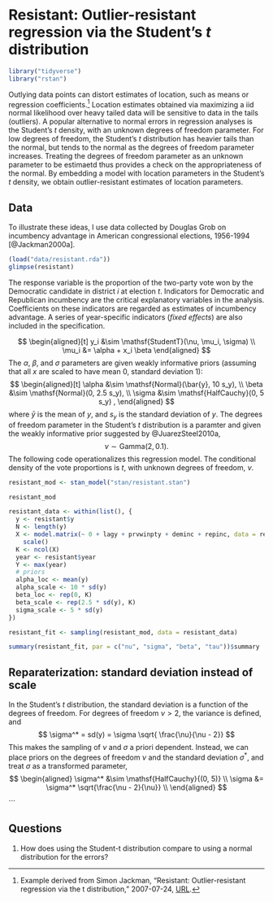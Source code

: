 # Resistant: Outlier-resistant regression via the Student's $t$ distribution {#resistant}

```r
library("tidyverse")
library("rstan")
```

Outlying data points can distort estimates of location, such as means or regression coefficients.[^resistant-src]
Location estimates obtained via maximizing a iid normal likelihood over heavy tailed data will be sensitive to data in the tails (outliers).
A popular alternative to normal errors in regression analyses is the Student's $t$ density, with an unknown degrees of freedom parameter.
For low degrees of freedom, the Student's $t$ distribution has heavier tails than the normal, but tends to the normal as the degrees of freedom parameter increases.
Treating the degrees of freedom parameter as an unknown parameter to be estimaetd thus provides a check on the appropriateness of the normal.
By embedding a model with location parameters in the Student's $t$ density, we obtain outlier-resistant estimates of location parameters.

## Data

To illustrate these ideas, I use data collected by Douglas Grob on incumbency advantage in American congressional elections, 1956-1994 [@Jackman2000a].
```r
(load("data/resistant.rda"))
glimpse(resistant)
```

The response variable is the proportion of the two-party vote won by the Democratic candidate in district $i$ at election $t$.
Indicators for Democratic and Republican incumbency are the critical explanatory variables in the analysis.
Coefficients on these indicators are regarded as estimates of incumbency advantage.
A series of year-specific indicators (*fixed effects*) are also included in the specification.

$$
\begin{aligned}[t]
y_i &\sim \mathsf{StudentT}(\nu, \mu_i, \sigma) \\
\mu_i &= \alpha + x_i \beta
\end{aligned}
$$
The $\alpha$, $\beta$, and $\sigma$ parameters are given weakly informative priors (assuming that all $x$ are scaled to have mean 0, standard deviation 1):
$$
\begin{aligned}[t]
\alpha &\sim \mathsf{Normal}(\bar{y}, 10 s_y), \\
\beta &\sim \mathsf{Normal}(0, 2.5 s_y), \\
\sigma &\sim \mathsf{HalfCauchy}(0, 5 s_y) ,
\end{aligned}
$$
where $\bar{y}$ is the mean of $y$, and $s_y$ is the standard deviation of $y$.
The degrees of freedom parameter in the Student's $t$ distribution is a paramter and given the weakly informative prior suggested by @JuarezSteel2010a,
$$
\nu \sim \mathsf{Gamma}(2, 0.1) .
$$
The following code operationalizes this regression model.
The conditional density of the vote proportions is $t$, with unknown degrees of freedom, $\nu.$ 


```r
resistant_mod <- stan_model("stan/resistant.stan")
```
```r
resistant_mod
```


```r

resistant_data <- within(list(), {
  y <- resistant$y
  N <- length(y)
  X <- model.matrix(~ 0 + lagy + prvwinpty + deminc + repinc, data = resistant) %>%
    scale()
  K <- ncol(X)
  year <- resistant$year
  Y <- max(year)
  # priors
  alpha_loc <- mean(y)
  alpha_scale <- 10 * sd(y)
  beta_loc <- rep(0, K)
  beta_scale <- rep(2.5 * sd(y), K)
  sigma_scale <- 5 * sd(y)
})
```

```r
resistant_fit <- sampling(resistant_mod, data = resistant_data)
```
```r
summary(resistant_fit, par = c("nu", "sigma", "beta", "tau"))$summary
```

## Reparaterization: standard deviation instead of scale

In the Student's $t$ distribution, the standard deviation is a function of the degrees of freedom. 
For degrees of freedom $\nu > 2$, the variance is defined, and
$$
\sigma^* = sd(y) = \sigma \sqrt{ \frac{\nu}{\nu - 2}}
$$
This makes the sampling of $\nu$ and $\sigma$ a priori dependent.
Instead, we can place priors on the degrees of freedom $\nu$ and the standard deviation $\sigma^*$,
and treat $\sigma$ as a transformed parameter,
$$
\begin{aligned}
\sigma^* &\sim \mathsf{HalfCauchy}{(0, 5)} \\
\sigma &= \sigma^* \sqrt{\frac{\nu - 2}{\nu}} \\
\end{aligned}
$$

```





## Questions {-}

1. How does using the Student-t distribution compare to using a normal distribution for the errors?

[^resistant-src]: Example derived from Simon Jackman, "Resistant: Outlier-resistant regression via the t distribution," 2007-07-24, [URL](https://web-beta.archive.org/web/20070724034107/http://jackman.stanford.edu:80/mcmc/resistant.odc).
